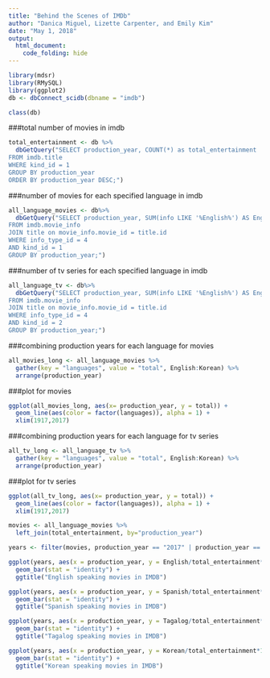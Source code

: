 ```yaml
---
title: "Behind the Scenes of IMDb"
author: "Danica Miguel, Lizette Carpenter, and Emily Kim"
date: "May 1, 2018"
output: 
  html_document:
    code_folding: hide
---
```


```r
library(mdsr)
library(RMySQL)
library(ggplot2)
db <- dbConnect_scidb(dbname = "imdb")
```

```r
class(db)
```

###total number of movies in imdb
```r
total_entertainment <- db %>% 
  dbGetQuery("SELECT production_year, COUNT(*) as total_entertainment
FROM imdb.title
WHERE kind_id = 1
GROUP BY production_year
ORDER BY production_year DESC;")
```

###number of movies for each specified language in imdb
```r
all_language_movies <- db%>%
  dbGetQuery("SELECT production_year, SUM(info LIKE '%English%') AS English, SUM(info LIKE '%Tagalog%') AS Tagalog, SUM(info LIKE '%Spanish%') AS Spanish, SUM(info LIKE '%Korean%') as Korean 
FROM imdb.movie_info
JOIN title on movie_info.movie_id = title.id
WHERE info_type_id = 4
AND kind_id = 1
GROUP BY production_year;")
```

###number of tv series for each specified language in imdb
```r
all_language_tv <- db%>%
  dbGetQuery("SELECT production_year, SUM(info LIKE '%English%') AS English, SUM(info LIKE '%Tagalog%') AS Tagalog, SUM(info LIKE '%Spanish%') AS Spanish, SUM(info LIKE '%Korean%') as Korean 
FROM imdb.movie_info
JOIN title on movie_info.movie_id = title.id
WHERE info_type_id = 4
AND kind_id = 2
GROUP BY production_year;")
```

###combining production years for each language for movies
```r
all_movies_long <- all_language_movies %>%
  gather(key = "languages", value = "total", English:Korean) %>%
  arrange(production_year)
```

###plot for movies
```r
ggplot(all_movies_long, aes(x= production_year, y = total)) +
  geom_line(aes(color = factor(languages)), alpha = 1) +
  xlim(1917,2017)
```

###combining production years for each language for tv series
```r
all_tv_long <- all_language_tv %>%
  gather(key = "languages", value = "total", English:Korean) %>%
  arrange(production_year)
```

###plot for tv series
```r
ggplot(all_tv_long, aes(x= production_year, y = total)) +
  geom_line(aes(color = factor(languages)), alpha = 1) +
  xlim(1917,2017)
```

```r
movies <- all_language_movies %>%
  left_join(total_entertainment, by="production_year")

```

```r
years <- filter(movies, production_year == "2017" | production_year == "2007" | production_year == "1997")

ggplot(years, aes(x = production_year, y = English/total_entertainment*100)) +
  geom_bar(stat = "identity") +
  ggtitle("English speaking movies in IMDB") 

ggplot(years, aes(x = production_year, y = Spanish/total_entertainment*100)) +
  geom_bar(stat = "identity") +
  ggtitle("Spanish speaking movies in IMDB")

ggplot(years, aes(x = production_year, y = Tagalog/total_entertainment*100)) +
  geom_bar(stat = "identity") +
  ggtitle("Tagalog speaking movies in IMDB")

ggplot(years, aes(x = production_year, y = Korean/total_entertainment*100)) +
  geom_bar(stat = "identity") +
  ggtitle("Korean speaking movies in IMDB")

```
